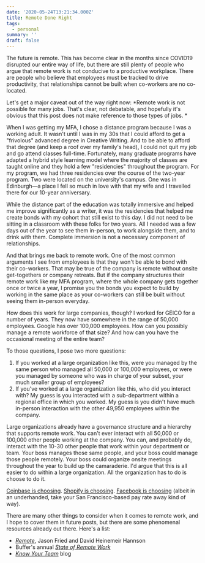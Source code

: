 ```yaml
---
date: '2020-05-24T13:21:34.000Z'
title: Remote Done Right
tags:
  - personal
summary: ''
draft: false
---
```

The future is remote. This has become clear in the months since COVID19 disrupted our entire way of life, but there are still plenty of people who argue that remote work is not conducive to a productive workplace. There are people who believe that employees must be tracked to drive productivity, that relationships cannot be built when co-workers are no co-located.

Let's get a major caveat out of the way right now: *Remote work is not possible for many jobs. That's clear, not debatable, and hopefully it's obvious that this post does not make reference to those types of jobs. *

When I was getting my MFA, I chose a distance program because I was a working adult. It wasn't until I was in my 30s that I could afford to get a "frivolous" advanced degree in Creative Writing. And to be able to afford that degree (and keep a roof over my family's head), I could not quit my job and go attend classes full-time. Fortunately, many graduate programs have adapted a hybrid style learning model where the majority of classes are taught online and they hold a few "residencies" throughout the program. For my program, we had three residencies over the course of the two-year program. Two were located on the university's campus. One was in Edinburgh—a place I fell so much in love with that my wife and I travelled there for our 10-year anniversary.

While the distance part of the education was totally immersive and helped me improve significantly as a writer, it was the residencies that helped me create bonds with my cohort that still exist to this day. I did not need to be sitting in a classroom with these folks for two years. All I needed was a few days out of the year to see them in-person, to work alongside them, and to drink with them. Complete immersion is not a necessary component of relationships.

And that brings me back to remote work. One of the most common arguments I see from employees is that they won't be able to bond with their co-workers. That may be true of the company is remote without onsite get-togethers or company retreats. But if the company structures their remote work like my MFA program, where the whole company gets together once or twice a year, I promise you the bonds you expect to build by working in the same place as your co-workers can still be built without seeing them in-person everyday.

How does this work for large companies, though? I worked for GEICO for a number of years. They now have somewhere in the range of 50,000 employees. Google has over 100,000 employees. How can you possibly manage a remote workforce of that size? And how can you have the occasional meeting of the entire team?

To those questions, I pose two more questions:

1. If you worked at a large organization like this, were you managed by the same person who managed all 50,000 or 100,000 employees, or were you managed by someone who was in charge of your subset, your much smaller group of employees?
2. If you've worked at a large organization like this, who did you interact with? My guess is you interacted with a sub-department within a regional office in which you worked. My guess is you didn't have much in-person interaction with the other 49,950 employees within the company. 

Large organizations already have a governance structure and a hierarchy that supports remote work. You can't ever interact with all 50,000 or 100,000 other people working at the company. You can, and probably do, interact with the 10-30 other people that work within your department or team. Your boss manages those same people, and your boss could manage those people remotely. Your boss could organize onsite meetings throughout the year to build up the camaraderie. I'd argue that this is all easier to do within a large organization. All the organization has to do is choose to do it.

[Coinbase is choosing](https://blog.coinbase.com/post-covid-19-coinbase-will-be-a-remote-first-company-cdac6e621df7). [Shopify is choosing](https://ottawa.ctvnews.ca/shopify-says-most-employees-will-permanently-work-remotely-following-covid-19-1.4948371). [Facebook is choosing](https://www.wsj.com/articles/facebook-to-shift-permanently-toward-more-remote-work-after-coronavirus-11590081300) (albeit in an underhanded, take your San Francisco-based pay rate away kind of way).

There are many other things to consider when it comes to remote work, and I hope to cover them in future posts, but there are some phenomenal resources already out there. Here's a list:

- *[Remote](https://www.amazon.com/Remote-Office-Required-Jason-Fried/dp/0804137501)*, Jason Fried and David Heinemeir Hannson
- Buffer's annual *[State of Remote Work](https://lp.buffer.com/state-of-remote-work-2020)*
- *[Know Your Team](https://knowyourteam.com/blog/)* blog


  
